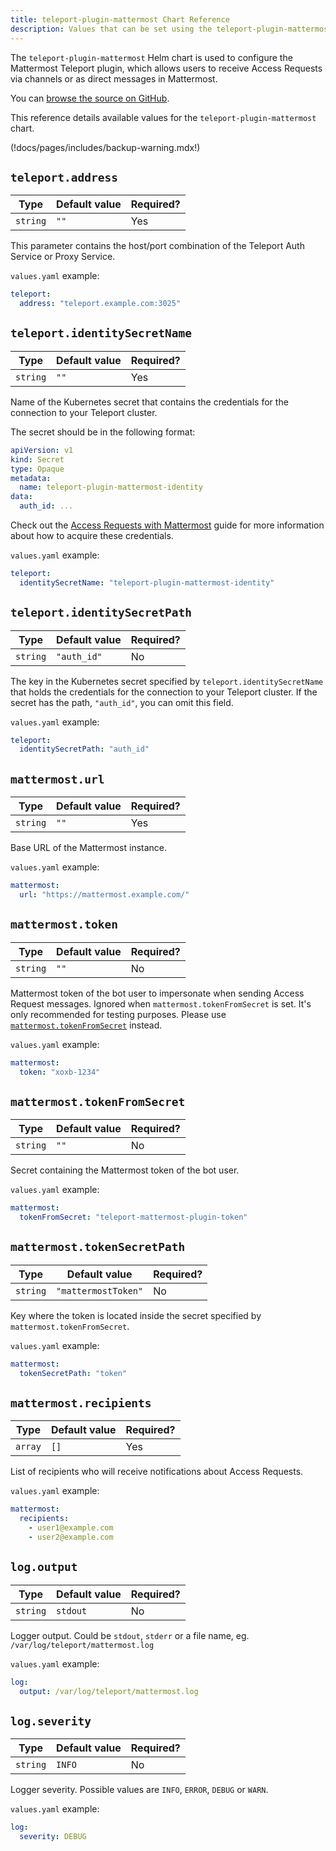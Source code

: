 ```yaml
---
title: teleport-plugin-mattermost Chart Reference
description: Values that can be set using the teleport-plugin-mattermost Helm chart
---
```


The `teleport-plugin-mattermost` Helm chart is used to configure the
Mattermost Teleport plugin, which allows users to receive Access
Requests via channels or as direct messages in Mattermost.

You can [browse the source on GitHub](https://github.com/gravitational/teleport/tree/v(=teleport.version=)/examples/chart/access/mattermost).

This reference details available values for the `teleport-plugin-mattermost` chart.

(!docs/pages/includes/backup-warning.mdx!)

## `teleport.address`

| Type | Default value | Required? |
| - | - | - |
| `string` | `""` | Yes |

This parameter contains the host/port combination of the Teleport Auth Service or Proxy Service.

`values.yaml` example:

  ```yaml
  teleport:
    address: "teleport.example.com:3025"
  ```

## `teleport.identitySecretName`

| Type | Default value | Required? |
| - | - | - |
| `string` | `""` | Yes |

Name of the Kubernetes secret that contains the credentials for the connection to your Teleport cluster.

The secret should be in the following format:

```yaml
apiVersion: v1
kind: Secret
type: Opaque
metadata:
  name: teleport-plugin-mattermost-identity
data:
  auth_id: ...
```

Check out the [Access Requests with Mattermost](../../identity-governance/access-request-plugins/ssh-approval-mattermost.mdx) guide
for more information about how to acquire these credentials.

`values.yaml` example:

  ```yaml
  teleport:
    identitySecretName: "teleport-plugin-mattermost-identity"
  ```

## `teleport.identitySecretPath`

| Type | Default value | Required? |
| - | - | - |
| `string` | `"auth_id"` | No |

The key in the Kubernetes secret specified by `teleport.identitySecretName` that holds the
credentials for the connection to your Teleport cluster. If the secret has the path,
`"auth_id"`, you can omit this field.

`values.yaml` example:

  ```yaml
  teleport:
    identitySecretPath: "auth_id"
  ```

## `mattermost.url`

| Type | Default value | Required? |
| - | - | - |
| `string` | `""` | Yes |

Base URL of the Mattermost instance.

`values.yaml` example:

  ```yaml
  mattermost:
    url: "https://mattermost.example.com/"
  ```

## `mattermost.token`

| Type | Default value | Required? |
| - | - | - |
| `string` | `""` | No |

Mattermost token of the bot user to impersonate when sending Access Request
messages. Ignored when `mattermost.tokenFromSecret` is set.
It's only recommended for testing purposes. Please use
[`mattermost.tokenFromSecret`](#mattermosttokenfromsecret) instead.

`values.yaml` example:

  ```yaml
  mattermost:
    token: "xoxb-1234"
  ```

## `mattermost.tokenFromSecret`

| Type | Default value | Required? |
| - | - | - |
| `string` | `""` | No |

Secret containing the Mattermost token of the bot user.

`values.yaml` example:

  ```yaml
  mattermost:
    tokenFromSecret: "teleport-mattermost-plugin-token"
  ```

## `mattermost.tokenSecretPath`

| Type | Default value | Required? |
| - | - | - |
| `string` | `"mattermostToken"` | No |

Key where the token is located inside the secret specified by `mattermost.tokenFromSecret`.

`values.yaml` example:

  ```yaml
  mattermost:
    tokenSecretPath: "token"
  ```

## `mattermost.recipients`

| Type | Default value | Required? |
| - | - | - |
| `array` | `[]` | Yes |

List of recipients who will receive notifications about Access Requests.

`values.yaml` example:

  ```yaml
  mattermost:
    recipients:
      - user1@example.com
      - user2@example.com
  ```

## `log.output`

| Type | Default value | Required? |
| - | - | - |
| `string` | `stdout` | No |

Logger output. Could be `stdout`, `stderr` or a file name, eg. `/var/log/teleport/mattermost.log`

`values.yaml` example:

  ```yaml
  log:
    output: /var/log/teleport/mattermost.log
  ```

## `log.severity`

| Type | Default value | Required? |
| - | - | - |
| `string` | `INFO` | No |

Logger severity. Possible values are `INFO`, `ERROR`, `DEBUG` or `WARN`.

`values.yaml` example:

  ```yaml
  log:
    severity: DEBUG
  ```

